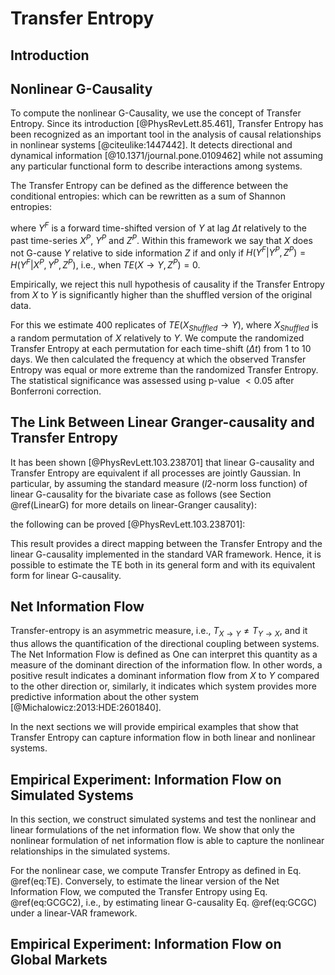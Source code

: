 # Transfer Entropy

## Introduction

## Nonlinear G-Causality {#nonlinearG}

To compute the nonlinear G-Causality, we use the concept of Transfer Entropy. Since its introduction [@PhysRevLett.85.461], Transfer Entropy has been recognized as an important tool in the analysis of causal relationships in nonlinear systems [@citeulike:1447442].
It detects directional and dynamical information [@10.1371/journal.pone.0109462] while not assuming any particular functional form to describe interactions among systems.


The Transfer Entropy can be defined as the difference between the conditional entropies: 
\begin{equation}
 TE\left(X \rightarrow Y\right \vert Z) =  H\left(Y^F\middle\vert Y^P,Z^P\right) - H\left(Y^F\middle\vert X^P, Y^P,Z^P\right),
(\#eq:TE)
\end{equation}
which can be rewritten as a sum of Shannon entropies:
\begin{align}
TE\left(X \rightarrow Y\right) = H\left(Y^P, X^P\right) - H\left(Y^F, Y^P, X^P\right) + H\left(Y^F, Y^P\right) - H\left(Y^P\right),
\end{align}

where $Y^F$ is a forward time-shifted version of $Y$ at lag $\Delta t$ relatively to the past time-series $X^P$,  $Y^P$ and $Z^P$.
Within this framework we say that $X$ does not G-cause $Y$ relative to side information $Z$ if and only if 
$H\left(Y^F\middle\vert Y^P,Z^P \right) = H\left(Y^F\middle\vert X^P, Y^P,Z^P\right)$, i.e., when $TE\left(X \rightarrow Y,Z^P\right) = 0$.

Empirically, we reject this null hypothesis of causality if the Transfer Entropy from $X$ to $Y$ is significantly higher than the shuffled version of the original data.

For this we estimate 400 replicates of $TE(X_{Shuffled} \rightarrow Y)$, where $X_{Shuffled}$ is a random permutation of $X$ relatively to $Y$.
We compute the randomized Transfer Entropy at each permutation for each time-shift ($\Delta t$) from 1 to 10 days. 
We then calculated the frequency at which the observed Transfer Entropy was equal or more extreme 
than the randomized Transfer Entropy. The statistical significance was assessed using p-value $< 0.05$ after Bonferroni correction.

## The Link Between Linear Granger-causality and Transfer Entropy

It has been shown [@PhysRevLett.103.238701] that linear G-causality and Transfer Entropy are equivalent 
if all processes are jointly Gaussian.
In particular, by assuming the standard measure ($l2$-norm loss function) of linear G-causality for the bivariate case as follows (see Section \@ref(LinearG) for more details on linear-Granger causality):

\begin{equation}
GC_{X \rightarrow Y} = \log\left( \frac{var(\epsilon_t)}{var( \widehat{\epsilon}_t)} \right),
(\#eq:GCGC)
\end{equation}

the following can be proved [@PhysRevLett.103.238701]:

\begin{align}
TE_{X \rightarrow Y} = GC_{X \rightarrow Y}/2.
(\#eq:GCGC2)
\end{align}

This result provides a direct mapping between the Transfer Entropy and the linear G-causality implemented in the standard VAR framework.
Hence, it is possible to estimate the TE both in its general form and with its equivalent form for linear G-causality. 

## Net Information Flow

Transfer-entropy is an asymmetric measure, i.e., $T_{X \rightarrow Y} \neq T_{Y \rightarrow X}$, and it thus allows 
the quantification of the directional coupling between systems. 
The Net Information Flow is defined as 
\begin{equation}
\widehat{TE}_{X \rightarrow Y} = TE_{X \rightarrow Y} - TE_{Y \rightarrow X}\;.
\end{equation}
One can interpret this quantity as a measure of the dominant direction of the information flow. In other words, 
a positive result indicates a dominant information flow from $X$ to $Y$ compared to the other direction
or, similarly, it indicates which system provides more predictive information about the other system [@Michalowicz:2013:HDE:2601840].

In the next sections we will provide empirical examples that show that Transfer Entropy can capture information flow in both linear and nonlinear systems.

## Empirical Experiment: Information Flow on Simulated Systems

In this section, we construct simulated systems and test the nonlinear and linear formulations of the net information flow. We show that only the nonlinear formulation of net information flow is able to capture the nonlinear relationships in the simulated systems.

For the nonlinear case, we compute Transfer Entropy as defined in Eq. \@ref(eq:TE).
Conversely, to estimate the linear version of the Net Information Flow, we computed the Transfer Entropy using Eq. \@ref(eq:GCGC2), i.e., 
by estimating linear G-causality Eq. \@ref(eq:GCGC) under a linear-VAR framework.



## Empirical Experiment: Information Flow on Global Markets
